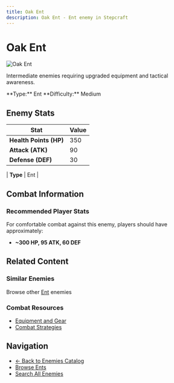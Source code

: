 ```yaml
---
title: Oak Ent
description: Oak Ent - Ent enemy in Stepcraft
---
```


# Oak Ent

<div className="flex items-start gap-6 mb-8">
  <div className="flex-shrink-0">
    <img src="/assets/enemies/oak_ent/ent.png" alt="Oak Ent" className="w-24 h-24 border rounded-lg" />
  </div>
  <div className="flex-1">
    <div className="space-y-2">
      <p className="text-lg text-muted-foreground">Intermediate enemies requiring upgraded equipment and tactical awareness.</p>
      <div className="flex flex-wrap gap-4 text-sm">
        <span className="px-2 py-1 bg-blue-100 dark:bg-blue-900 rounded-md">
          **Type:** Ent
        </span><span className="px-2 py-1 bg-red-100 dark:bg-red-900 rounded-md">
          **Difficulty:** Medium
        </span>
      </div>
    </div>
  </div>
</div>

## Enemy Stats

| Stat | Value |
|------|-------|
| **Health Points (HP)** | 350 |
| **Attack (ATK)** | 90 |
| **Defense (DEF)** | 30 |

| **Type** | Ent |

## Combat Information

### Recommended Player Stats
For comfortable combat against this enemy, players should have approximately:
- **~300 HP, 95 ATK, 60 DEF**

## Related Content

### Similar Enemies
Browse other [Ent](/docs/enemies#ents) enemies 

### Combat Resources
- [Equipment and Gear](/docs/items)
- [Combat Strategies](/docs/getting-started)

## Navigation

- [← Back to Enemies Catalog](/docs/enemies)
- [Browse Ents](/docs/enemies#ents)
- [Search All Enemies](/search)
